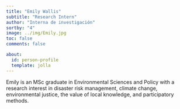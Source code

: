 ```yaml
---
title: "Emily Wallis"
subtitle: "Research Intern"
author: "Interna de investigación"
sortby: "4"
image: ../img/Emily.jpg
toc: false
comments: false

about:
  id: person-profile
  template: jolla
---
```




:::{#person-profile}
Emily is an MSc graduate in Environmental Sciences and Policy with a research interest in disaster risk management, climate change, environmental justice, the value of local knowledge, and participatory methods. 
:::

